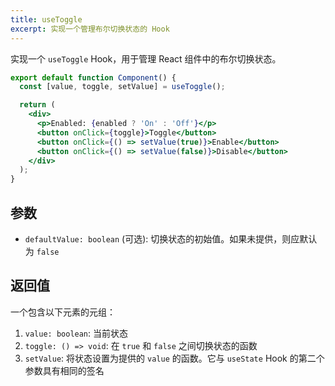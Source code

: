 ```yaml
---
title: useToggle
excerpt: 实现一个管理布尔切换状态的 Hook
---
```


实现一个 `useToggle` Hook，用于管理 React 组件中的布尔切换状态。

```jsx
export default function Component() {
  const [value, toggle, setValue] = useToggle();

  return (
    <div>
      <p>Enabled: {enabled ? 'On' : 'Off'}</p>
      <button onClick={toggle}>Toggle</button>
      <button onClick={() => setValue(true)}>Enable</button>
      <button onClick={() => setValue(false)}>Disable</button>
    </div>
  );
}
```

## 参数

* `defaultValue: boolean` (可选): 切换状态的初始值。如果未提供，则应默认为 `false`

## 返回值

一个包含以下元素的元组：

1. `value: boolean`: 当前状态
2. `toggle: () => void`: 在 `true` 和 `false` 之间切换状态的函数
3. `setValue`: 将状态设置为提供的 `value` 的函数。它与 `useState` Hook 的第二个参数具有相同的签名
